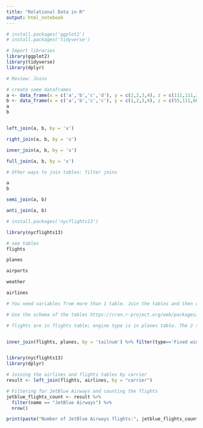 ```yaml
---
title: "Relational Data in R"
output: html_notebook
---
```


```r
# install.packages('ggplot2')
# install.packages('tidyverse')
```

```r
# Import libraries
library(ggplot2)
library(tidyverse)
library(dplyr)

```

```r
# Review: Joins

# create some dataframes
a <- data_frame(x = c('a','b','c','d'), y = c(2,2,3,4), z = c(111,111,222,222))
b <- data_frame(x = c('a','b','c','c'), y = c(1,2,3,4), z = c(55,111,66,66), w=c(10,11,12,13))
a
b


left_join(a, b, by = 'x')

right_join(a, b, by = 'x')

inner_join(a, b, by = 'x')

full_join(a, b, by = 'x')


```

```r
# Other ways to join tables: filter joins 

a 
b

semi_join(a, b)

anti_join(a, b)


```

```r
# install.packages('nycflights13')

library(nycflights13)

# see tables 
flights 

planes 

airports 

weather 

airlines

# You need variables from more than 1 table. Join the tables and then other data processing tasks. 

# Use the schema of the tables https://cran.r-project.org/web/packages/dittodb/vignettes/nycflights.html. Join the flights and planes table. How many flights used engine type 'Fixed wing multi engine'? 

# flights are in flights table; engine type is in planes table. The 2 tables are joined by column (var) 'tailnum'.


inner_join(flights, planes, by = 'tailnum') %>% filter(type=='Fixed wing multi engine')


```
```r

```
```r
library(nycflights13)
library(dplyr)

# Joining the airlines and flights tables by carrier
result <- left_join(flights, airlines, by = "carrier")

# Filtering for JetBlue Airways and counting the flights
jetblue_flights_count <- result %>%
  filter(name == "JetBlue Airways") %>%
  nrow()

print(paste("Number of JetBlue Airways flights:", jetblue_flights_count))
```


